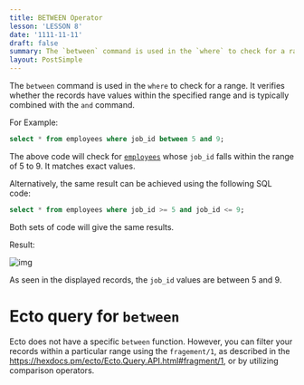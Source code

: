 ```yaml
---
title: BETWEEN Operator
lesson: 'LESSON 8'
date: '1111-11-11'
draft: false
summary: The `between` command is used in the `where` to check for a range. It verifies whether the records have values within the specified range and is typically combined with the `and` command.
layout: PostSimple
---
```



The `between` command is used in the `where` to check for a range. It verifies whether the records have values within the specified range and is typically combined with the `and` command.

For Example:

``` SQL
select * from employees where job_id between 5 and 9;
```

The above code will check for [`employees`](01.%20Introduction) whose `job_id` falls within the range of 5 to 9. It  matches exact values.

Alternatively, the same result can be achieved using the following SQL code:

``` SQL
select * from employees where job_id >= 5 and job_id <= 9;
```

Both sets of code will give the same results.

Result:

![img](/static/images/Screenshotfrom2023-11-0410-44-25.png)

As seen in the displayed records, the `job_id` values are between 5 and 9.

# Ecto query for `between`

Ecto does not have a specific `between` function. However, you can filter your records within a particular range using the `fragement/1`, as described in the https://hexdocs.pm/ecto/Ecto.Query.API.html#fragment/1, or by utilizing comparison operators.

